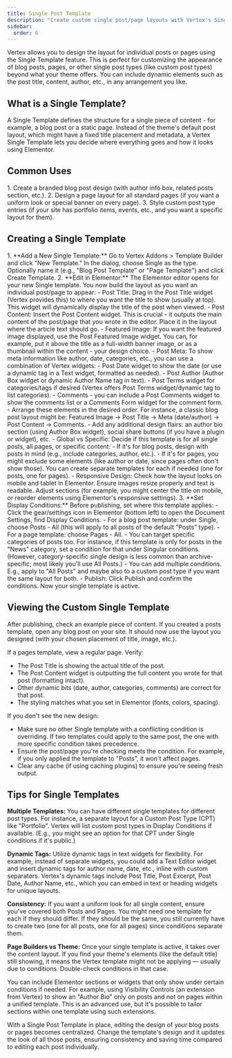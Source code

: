 ```yaml
---
title: Single Post Template
description: "Create custom single post/page layouts with Vertex's Single Template to control how individual content is presented."
sidebar:
  order: 6
---
```


Vertex allows you to design the layout for individual posts or pages using the Single Template feature. This is perfect for customizing the appearance of blog posts, pages, or other single post types (like custom post types) beyond what your theme offers. You can include dynamic elements such as the post title, content, author, etc., in any arrangement you like.

## What is a Single Template?

A Single Template defines the structure for a single piece of content - for example, a blog post or a static page. Instead of the theme's default post layout, which might have a fixed title placement and metadata, a Vertex Single Template lets you decide where everything goes and how it looks using Elementor.

## Common Uses

<Steps>
1. Create a branded blog post design (with author info box, related posts section, etc.).
2. Design a page layout for all standard pages (if you want a uniform look or special banner on every page).
3. Style custom post type entries (if your site has portfolio items, events, etc., and you want a specific layout for them).
</Steps>

## Creating a Single Template
<Steps>
1. **Add a New Single Template:** Go to Vertex Addons > Template Builder and click "New Template." In the dialog, choose Single as the type. Optionally name it (e.g., "Blog Post Template" or "Page Template") and click Create Template.
2. **Edit in Elementor:** The Elementor editor opens for your new Single template. You now build the layout as you want an individual post/page to appear:
   - Post Title: Drag in the Post Title widget (Vertex provides this) to where you want the title to show (usually at top). This widget will dynamically display the title of the post when viewed.
   - Post Content: Insert the Post Content widget. This is crucial - it outputs the main content of the post/page that you wrote in the editor. Place it in the layout where the article text should go.
   - Featured Image: If you want the featured image displayed, use the Post Featured Image widget. You can, for example, put it above the title as a full-width banner image, or as a thumbnail within the content - your design choice.
   - Post Meta: To show meta information like author, date, categories, etc., you can use a combination of Vertex widgets:
     - Post Date widget to show the date (or use a dynamic tag in a Text widget, formatted as needed).
     - Post Author (Author Box widget or dynamic Author Name tag in text).
     - Post Terms widget for categories/tags if desired (Vertex offers Post Terms widget/dynamic tag to list categories).
     - Comments - you can include a Post Comments widget to show the comments list or a Comments Form widget for the comment form.
   - Arrange these elements in the desired order. For instance, a classic blog post layout might be: Featured Image -> Post Title -> Meta (date/author) -> Post Content -> Comments.
   - Add any additional design flairs: an author bio section (using Author Box widget), social share buttons (if you have a plugin or widget), etc.
   - Global vs Specific: Decide if this template is for all single posts, all pages, or specific content:
     - If it's for blog posts, design with posts in mind (e.g., include categories, author, etc.).
     - If it's for pages, you might exclude some elements (like author or date, since pages often don't show those). You can create separate templates for each if needed (one for posts, one for pages).
   - Responsive Design: Check how the layout looks on mobile and tablet in Elementor. Ensure images resize properly and text is readable. Adjust sections (for example, you might center the title on mobile, or reorder elements using Elementor's responsive settings).
3. **Set Display Conditions:** Before publishing, set where this template applies:
   - Click the gear/settings icon in Elementor (bottom left) to open the Document Settings, find Display Conditions.
   - For a blog post template: under Single, choose Posts - All (this will apply to all posts of the default "Posts" type).
   - For a page template: choose Pages - All.
   - You can target specific categories of posts too. For instance, if this template is only for posts in the "News" category, set a condition for that under Singular conditions. (However, category-specific single design is less common than archive-specific; most likely you'll use All Posts.)
   - You can add multiple conditions. E.g., apply to "All Posts" and maybe also to a custom post type if you want the same layout for both.
   - Publish: Click Publish and confirm the conditions. Now your single template is active.

</Steps>

## Viewing the Custom Single Template

After publishing, check an example piece of content. If you created a posts template, open any blog post on your site. It should now use the layout you designed (with your chosen placement of title, image, etc.).

If a pages template, view a regular page. Verify:

- The Post Title is showing the actual title of the post.
- The Post Content widget is outputting the full content you wrote for that post (formatting intact).
- Other dynamic bits (date, author, categories, comments) are correct for that post.
- The styling matches what you set in Elementor (fonts, colors, spacing).

If you don't see the new design:

- Make sure no other Single template with a conflicting condition is overriding. If two templates could apply to the same post, the one with more specific condition takes precedence.
- Ensure the post/page you're checking meets the condition. For example, if you only applied the template to "Posts", it won't affect pages.
- Clear any cache (if using caching plugins) to ensure you're seeing fresh output.

## Tips for Single Templates

**Multiple Templates:** You can have different single templates for different post types. For instance, a separate layout for a Custom Post Type (CPT) like "Portfolio". Vertex will list custom post types in Display Conditions if available. (E.g., you might see an option for that CPT under Single conditions if it's public.)

**Dynamic Tags:** Utilize dynamic tags in text widgets for flexibility. For example, instead of separate widgets, you could add a Text Editor widget and insert dynamic tags for author name, date, etc., inline with custom separators. Vertex's dynamic tags include Post Title, Post Excerpt, Post Date, Author Name, etc., which you can embed in text or heading widgets for unique layouts.

**Consistency:** If you want a uniform look for all single content, ensure you've covered both Posts and Pages. You might need one template for each if they should differ. If they should be the same, you still currently have to create two (one for all posts, one for all pages) since conditions separate them.

**Page Builders vs Theme:** Once your single template is active, it takes over the content layout. If you find your theme's elements (like the default title) still showing, it means the Vertex template might not be applying — usually due to conditions. Double-check conditions in that case.

<Aside type="tip">You can include Elementor sections or widgets that only show under certain conditions if needed. For example, using Visibility Controls (an extension from Vertex) to show an "Author Bio" only on posts and not on pages within a unified template. This is an advanced use, but it's possible to tailor sections within one template using such extensions.</Aside>

With a Single Post Template in place, editing the design of your blog posts or pages becomes centralized. Change the template's design and it updates the look of all those posts, ensuring consistency and saving time compared to editing each post individually.
